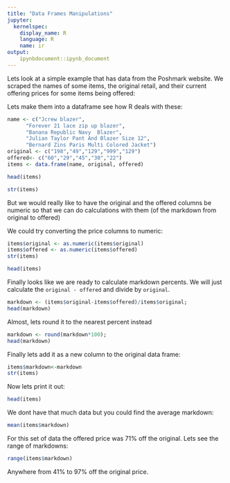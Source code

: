 ```yaml
---
title: "Data Frames Manipulations"
jupyter:
  kernelspec:
    display_name: R
    language: R
    name: ir
output:
    ipynbdocument::ipynb_document
---
```


Lets look at a simple example that has data from the Poshmark website. We scraped the names of some items, the original retail, and their current offering prices for some items being offered:

Lets make them into a dataframe see how R deals with these:

```r
name <- c("Jcrew blazer",           
	  "Forever 21 lace zip up blazer",                     
	  "Banana Republic Navy  Blazer",                     
	  "Julian Taylor Pant And Blazer Size 12",             
	  "Bernard Zins Paris Multi Colored Jacket")  
original <- c("198","49","129","999","129")
offered<- c("60","29","45","30","22")
items <- data.frame(name, original, offered)
```

```r
head(items)
```

```r
str(items)
```

But we would really like to have the original and the offered columns be numeric so that we can do calculations with them (of the markdown from original to offered)

We could try converting the price columns to numeric:
```r
items$original <- as.numeric(items$original)
items$offered <- as.numeric(items$offered)
str(items)
```

```r
head(items)
```

Finally looks like we are ready to calculate markdown percents. We will just calculate the `original - offered` and divide by `original`.

```r
markdown <- (items$original-items$offered)/items$original;
head(markdown)
```

Almost, lets round it to the nearest percent instead

```r
markdown <- round(markdown*100);
head(markdown)
```

Finally lets add it as a new column to the original data frame:

```r
items$markdown<-markdown 
str(items)
```

Now lets print it out:

```r
head(items)
```

We dont have that much data but you could find the average markdown:

```r
mean(items$markdown)
```

For this set of data the offered price was 71% off the original. Lets see the range of markdowns: 

```r
range(items$markdown)
```

Anywhere from 41% to 97% off the original price.

